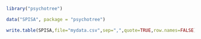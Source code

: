 
```r
library("psychotree")

data("SPISA", package = "psychotree")

write.table(SPISA,file="mydata.csv",sep=",",quote=TRUE,row.names=FALSE) 


```

